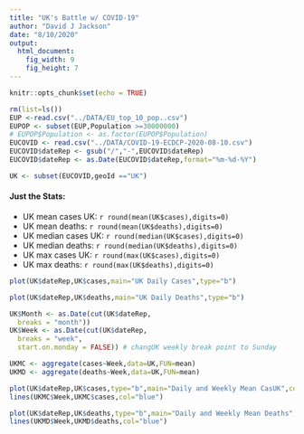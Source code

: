```yaml
---
title: "UK's Battle w/ COVID-19"
author: "David J Jackson"
date: "8/10/2020"
output: 
  html_document: 
    fig_width: 9
    fig_height: 7
---
```


```r
knitr::opts_chunk$set(echo = TRUE)
```
```r
rm(list=ls())
EUP <-read.csv("../DATA/EU_top_10_pop..csv")
EUPOP <- subset(EUP,Population >=30000000)
# EUPOP$Population <- as.factor(EUPOP$Population)
EUCOVID <- read.csv("../DATA/COVID-19-ECDCP-2020-08-10.csv")
EUCOVID$dateRep <- gsub("/","-",EUCOVID$dateRep)
EUCOVID$dateRep <- as.Date(EUCOVID$dateRep,format="%m-%d-%Y")
```
```r
UK <- subset(EUCOVID,geoId =="UK")

```
#### Just the Stats:

* UK mean cases UK: `r round(mean(UK$cases),digits=0)`
* UK mean deaths: `r round(mean(UK$deaths),digits=0)`
* UK median cases UK: `r round(median(UK$cases),digits=0)`
* UK median deaths: `r round(median(UK$deaths),digits=0)`
* UK max cases UK: `r round(max(UK$cases),digits=0)`
* UK max deaths: `r round(max(UK$deaths),digits=0)`


```r
plot(UK$dateRep,UK$cases,main="UK Daily Cases",type="b")

plot(UK$dateRep,UK$deaths,main="UK Daily Deaths",type="b")

```
```r
UK$Month <- as.Date(cut(UK$dateRep,
  breaks = "month"))
UK$Week <- as.Date(cut(UK$dateRep,
  breaks = "week",
  start.on.monday = FALSE)) # changUK weekly break point to Sunday
```
```r
UKMC <- aggregate(cases~Week,data=UK,FUN=mean)
UKMD <- aggregate(deaths~Week,data=UK,FUN=mean)
```
```r
plot(UK$dateRep,UK$cases,type="b",main="Daily and Weekly Mean CasUK",col="red")
lines(UKMC$Week,UKMC$cases,col="blue")
```

```r
plot(UK$dateRep,UK$deaths,type="b",main="Daily and Weekly Mean Deaths",col="red")
lines(UKMD$Week,UKMD$deaths,col="blue")
```

